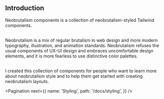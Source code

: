
## Introduction

Neobrutalism components is a collection of neobrutalism-styled Tailwind components.

<br />
Neobrutalism is a mix of regular brutalism in web design and more modern typography,
illustration, and animation standards. Neobrutalism refuses the usual components
of UX-UI design and embraces uncomfortable design elements, and it is more fearless
to use distinctive color palettes.

<br />I created this collection of components for people who want to learn more
about neobrutalism style and to help them get started with creating neobrutalism
layouts.

<EditThisPage markdownPath="/docs/page.mdx" />

<Pagination
  next={{
    name: 'Styling',
    path: '/docs/styling',
  }}
/>
